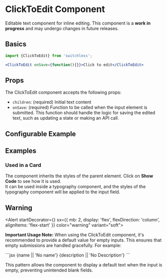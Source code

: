 

<Meta of={ClickToEditStories} />

# ClickToEdit Component

<Subtitle>
 Editable text component for inline editing.
</Subtitle>

<Alert color="warning" variant="soft">
  This component is a <b>work in progress</b> and may undergo changes in future releases.
</Alert>

## Basics

```jsx
import {ClickToEdit} from 'switchless';

<ClickToEdit onSave={function(){}}>Click to edit</ClickToEdit>
```


## Props

The ClickToEdit component accepts the following props:

- `children`: (required) Initial text content
- `onSave`: (required) Function to be called when the input element is submitted. This function should handle the logic for saving the edited text, such as updating a state or making an API call.

## Configurable Example

<Primary />

<Controls />

## Examples

### Used in a Card

<Canvas of={ClickToEditStories.WithinCard}/>

The component inherits the styles of the parent element. Click on <b>Show Code</b> to see how it is used.  
It can be used inside a typography component, and the styles of the typography component will be applied to the input field.

## Warning

<Alert  startDecorator={<WarningIcon />}   sx={{ mb: 2, display: 'flex', flexDirection: 'column', alignItems: 'flex-start' }}
 color="warning" variant="soft">
 
 <strong>Important Usage Note:</strong> When using the ClickToEdit component, it's recommended to provide a default value for empty inputs. This ensures that empty submissions are handled gracefully. For example:

</Alert>
  ```jsx
  <ClickToEdit onSave={onNameSave}>
    {name || 'No name'}
  </ClickToEdit>

  <ClickToEdit onSave={onDescriptionSave}>
    {description || 'No Description'}
  </ClickToEdit>
  ```

  This pattern allows the component to display a default text when the input is empty, preventing unintended blank fields.








